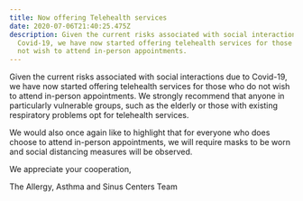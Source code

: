 ```yaml
---
title: Now offering Telehealth services
date: 2020-07-06T21:40:25.475Z
description: Given the current risks associated with social interactions due to
  Covid-19, we have now started offering telehealth services for those who do
  not wish to attend in-person appointments.
---
```

Given the current risks associated with social interactions due to Covid-19, we have now started offering telehealth services for those who do not wish to attend in-person appointments. We strongly recommend that anyone in particularly vulnerable groups, such as the elderly or those with existing respiratory problems opt for telehealth services.

We would also once again like to highlight that for everyone who does choose to attend in-person appointments, we will require masks to be worn and social distancing measures will be observed.

We appreciate your cooperation,

The Allergy, Asthma and Sinus Centers Team